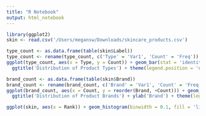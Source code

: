 ```yaml
---
title: "R Notebook"
output: html_notebook
---
```


```r
library(ggplot2)
skin <- read.csv('/Users/megansw/Downloads/skincare_products.csv')
```

```r
type_count <- as.data.frame(table(skin$Label))
type_count <- rename(type_count, c('Type' = 'Var1', 'Count' = 'Freq'))
ggplot(type_count, aes(x = Type, y = Count)) + geom_bar(stat = 'identity', aes(fill = Type)) + 
  ggtitle('Distribution of Product Types') + theme(legend.position = 'none')
```

```r
brand_count <- as.data.frame(table(skin$Brand))
brand_count <- rename(brand_count, c('Brand' = 'Var1', 'Count' = 'Freq'))
ggplot(brand_count, aes(x = Count, y = reorder(Brand, +Count))) + geom_bar(stat = 'identity', fill = 'light pink') + 
  ggtitle('Distribution of Product Brands') + ylab('Brand') + theme(legend.position = 'none')
```

```r
ggplot(skin, aes(x = Rank)) + geom_histogram(binwidth = 0.1, fill = 'light blue') + ggtitle('Distribution of Product Ratings') + ylab('Count')
```